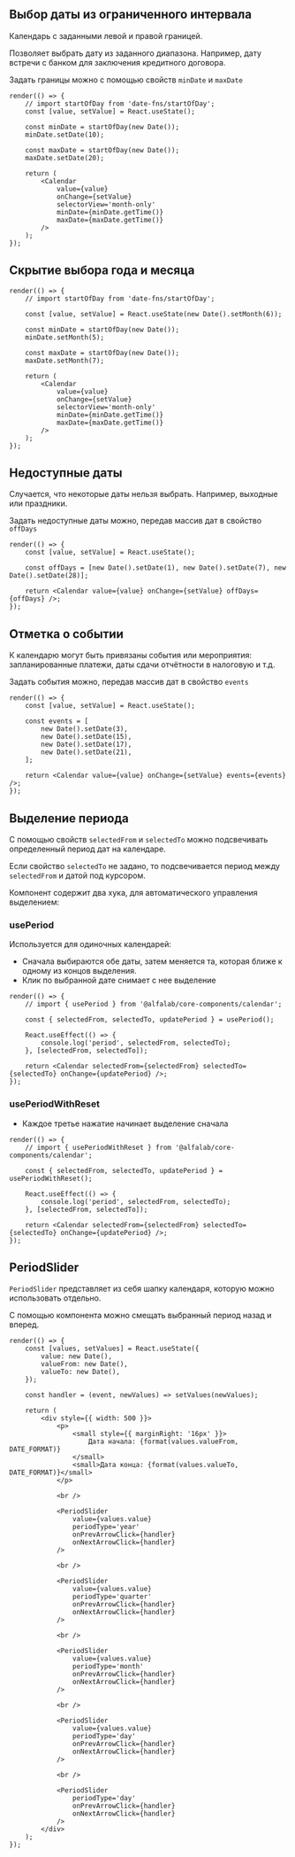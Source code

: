 ## Выбор даты из ограниченного интервала

Календарь с заданными левой и правой границей.

Позволяет выбрать дату из заданного диапазона.
Например, дату встречи с банком для заключения кредитного договора.

Задать границы можно с помощью свойств `minDate` и `maxDate`

```tsx live
render(() => {
    // import startOfDay from 'date-fns/startOfDay';
    const [value, setValue] = React.useState();

    const minDate = startOfDay(new Date());
    minDate.setDate(10);

    const maxDate = startOfDay(new Date());
    maxDate.setDate(20);

    return (
        <Calendar
            value={value}
            onChange={setValue}
            selectorView='month-only'
            minDate={minDate.getTime()}
            maxDate={maxDate.getTime()}
        />
    );
});
```

## Скрытие выбора года и месяца

```tsx live
render(() => {
    // import startOfDay from 'date-fns/startOfDay';

    const [value, setValue] = React.useState(new Date().setMonth(6));

    const minDate = startOfDay(new Date());
    minDate.setMonth(5);

    const maxDate = startOfDay(new Date());
    maxDate.setMonth(7);

    return (
        <Calendar
            value={value}
            onChange={setValue}
            selectorView='month-only'
            minDate={minDate.getTime()}
            maxDate={maxDate.getTime()}
        />
    );
});
```

## Недоступные даты

Случается, что некоторые даты нельзя выбрать. Например, выходные или праздники.

Задать недоступные даты можно, передав массив дат в свойство `offDays`

```tsx live
render(() => {
    const [value, setValue] = React.useState();

    const offDays = [new Date().setDate(1), new Date().setDate(7), new Date().setDate(28)];

    return <Calendar value={value} onChange={setValue} offDays={offDays} />;
});
```

## Отметка о событии

К календарю могут быть привязаны события или мероприятия: запланированные платежи, даты сдачи отчётности в налоговую и т.д.

Задать события можно, передав массив дат в свойство `events`

```tsx live
render(() => {
    const [value, setValue] = React.useState();

    const events = [
        new Date().setDate(3),
        new Date().setDate(15),
        new Date().setDate(17),
        new Date().setDate(21),
    ];

    return <Calendar value={value} onChange={setValue} events={events} />;
});
```

## Выделение периода

С помощью свойств `selectedFrom` и `selectedTo` можно подсвечивать определенный период дат на календаре.

Если свойство `selectedTo` не задано, то подсвечивается период между `selectedFrom` и датой под курсором.

Компонент содержит два хука, для автоматического управления выделением:

### usePeriod

Используется для одиночных календарей:

-   Сначала выбираются обе даты, затем меняется та, которая ближе к одному из концов выделения.
-   Клик по выбранной дате снимает с нее выделение

```tsx live
render(() => {
    // import { usePeriod } from '@alfalab/core-components/calendar';

    const { selectedFrom, selectedTo, updatePeriod } = usePeriod();

    React.useEffect(() => {
        console.log('period', selectedFrom, selectedTo);
    }, [selectedFrom, selectedTo]);

    return <Calendar selectedFrom={selectedFrom} selectedTo={selectedTo} onChange={updatePeriod} />;
});
```

### usePeriodWithReset

- Каждое третье нажатие начинает выделение сначала

```tsx live
render(() => {
    // import { usePeriodWithReset } from '@alfalab/core-components/calendar';

    const { selectedFrom, selectedTo, updatePeriod } = usePeriodWithReset();

    React.useEffect(() => {
        console.log('period', selectedFrom, selectedTo);
    }, [selectedFrom, selectedTo]);

    return <Calendar selectedFrom={selectedFrom} selectedTo={selectedTo} onChange={updatePeriod} />;
});
```

## PeriodSlider

`PeriodSlider` представляет из себя шапку календаря, которую можно использовать отдельно.

С помощью компонента можно смещать выбранный период назад и вперед.

```tsx live
render(() => {
    const [values, setValues] = React.useState({
        value: new Date(),
        valueFrom: new Date(),
        valueTo: new Date(),
    });

    const handler = (event, newValues) => setValues(newValues);

    return (
        <div style={{ width: 500 }}>
            <p>
                <small style={{ marginRight: '16px' }}>
                    Дата начала: {format(values.valueFrom, DATE_FORMAT)}
                </small>
                <small>Дата конца: {format(values.valueTo, DATE_FORMAT)}</small>
            </p>

            <br />

            <PeriodSlider
                value={values.value}
                periodType='year'
                onPrevArrowClick={handler}
                onNextArrowClick={handler}
            />

            <br />

            <PeriodSlider
                value={values.value}
                periodType='quarter'
                onPrevArrowClick={handler}
                onNextArrowClick={handler}
            />

            <br />

            <PeriodSlider
                value={values.value}
                periodType='month'
                onPrevArrowClick={handler}
                onNextArrowClick={handler}
            />

            <br />

            <PeriodSlider
                value={values.value}
                periodType='day'
                onPrevArrowClick={handler}
                onNextArrowClick={handler}
            />

            <br />

            <PeriodSlider
                periodType='day'
                onPrevArrowClick={handler}
                onNextArrowClick={handler}
            />
        </div>
    );
});
```
